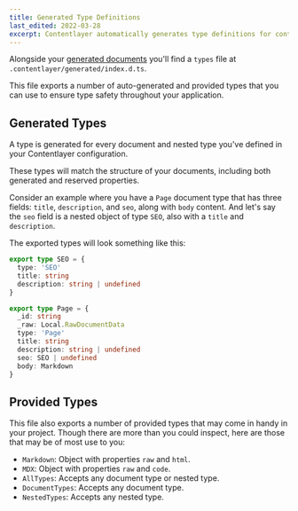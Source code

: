 ```yaml
---
title: Generated Type Definitions
last_edited: 2022-03-28
excerpt: Contentlayer automatically generates type definitions for content that lives locally.
---
```


Alongside your [generated documents](./generated-documents) you'll find a `types` file at `.contentlayer/generated/index.d.ts`.

This file exports a number of auto-generated and provided types that you can use to ensure type safety throughout your application.

## Generated Types

A type is generated for every document and nested type you've defined in your Contentlayer configuration.

These types will match the structure of your documents, including both generated and reserved properties.

Consider an example where you have a `Page` document type that has three fields: `title`, `description`, and `seo`, along with `body` content. And let's say the `seo` field is a nested object of type `SEO`, also with a `title` and `description`.

The exported types will look something like this:

```ts
export type SEO = {
  type: 'SEO'
  title: string
  description: string | undefined
}

export type Page = {
  _id: string
  _raw: Local.RawDocumentData
  type: 'Page'
  title: string
  description: string | undefined
  seo: SEO | undefined
  body: Markdown
}
```

## Provided Types

This file also exports a number of provided types that may come in handy in your project. Though there are more than you could inspect, here are those that may be of most use to you:

- `Markdown`: Object with properties `raw` and `html`.
- `MDX`: Object with properties `raw` and `code`.
- `AllTypes`: Accepts any document type or nested type.
- `DocumentTypes`: Accepts any document type.
- `NestedTypes`: Accepts any nested type.
